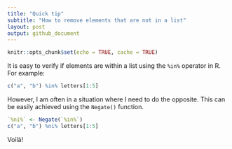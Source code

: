 ```yaml
---
title: "Quick tip"
subtitle: "How to remove elements that are not in a list"
layout: post
output: github_document
---
```


```r
knitr::opts_chunk$set(echo = TRUE, cache = TRUE)
```

It is easy to verify if elements are within a list using the `%in%` operator in R. For example:

```r
c("a", "b") %in% letters[1:5]
```

However, I am often in a situation where I need to do the opposite. This can be easily achieved using the `Negate()` function.


```r
`%ni%` <- Negate(`%in%`)
c("a", "b") %ni% letters[1:5]
```

Voilà!
